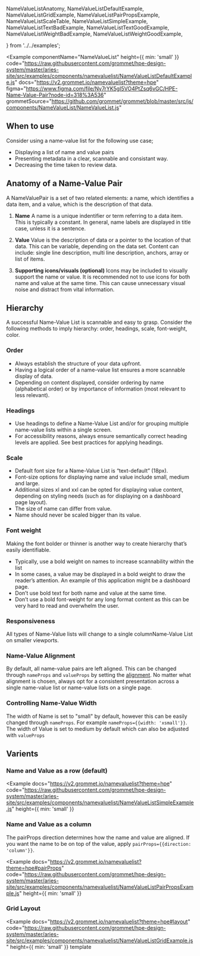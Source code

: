   NameValueListAnatomy,
  NameValueListDefaultExample,
  NameValueListGridExample,
  NameValueListPairPropsExample,
  NameValueListScaleTable,
  NameValueListSimpleExample,
  NameValueListTextBadExample,
  NameValueListTextGoodExample,
  NameValueListWeightBadExample,
  NameValueListWeightGoodExample,
  
} from '../../examples';

<Example
  componentName="NameValueList"
  height={{ min: 'small' }}
  code="https://raw.githubusercontent.com/grommet/hpe-design-system/master/aries-site/src/examples/components/namevaluelist/NameValueListDefaultExample.js"
  docs="https://v2.grommet.io/namevaluelist?theme=hpe"
  figma="https://www.figma.com/file/Ny7rYK5gI5VO4PtZsq6vGC/HPE-Name-Value-Pair?node-id=318%3A536"
  grommetSource="https://github.com/grommet/grommet/blob/master/src/js/components/NameValueList/NameValueList.js"
>
  <NameValueListDefaultExample />
</Example>

## When to use

Consider using a name-value list for the following use case;

- Displaying a list of name and value pairs
- Presenting metadata in a clear, scannable and consistant way.
- Decreasing the time taken to review data.

## Anatomy of a Name-Value Pair

<NameValueListAnatomy />

A NameValuePair is a set of two related elements: a name, which identifies a data item, and a value, which is the description of that data.

1. **Name**
   A name is a unique indentifier or term referring to a data item. This is typically a constant. In general, name labels are displayed in title case, unless it is a sentence.

2. **Value**
   Value is the description of data or a pointer to the location of that data. This can be variable, depending on the data set. Content can include: single line description, multi line description, anchors, array or list of items.

3. **Supporting icons/visuals (optional)**
   Icons may be included to visually support the name or value. It is recommended not to use icons for both name and value at the same time. This can cause unnecessary visual noise and distract from vital information.

## Hierarchy

A successful Name-Value List is scannable and easy to grasp. Consider the following methods to imply hierarchy: order, headings, scale, font-weight, color.

### Order

- Always establish the structure of your data upfront.
- Having a logical order of a name-value list ensures a more scannable display of data.
- Depending on content displayed, consider ordering by name (alphabetical order) or by importance of information (most relevant to less relevant).

### Headings

- Use headings to define a Name-Value List and/or for grouping multiple name-value lists within a single screen.
- For accessibility reasons, always ensure semantically correct heading levels are applied. See best practices for applying headings.

### Scale

- Default font size for a Name-Value List is “text-default” (18px).
- Font-size options for displaying name and value include small, medium and large.
- Additional sizes xl and xxl can be opted for displaying value content, depending on styling needs (such as for displaying on a dashboard page layout).
- The size of name can differ from value.
- Name should never be scaled bigger than its value.

<NameValueListScaleTable />

<BestPracticeGroup gap="none" columns="large" width="large">
  <Example
    height="none"
    bestPractice={{type: 'do', message: 'In this example, names are listed in xsmall size (14px) with values displayed in large default font-size (18px).'}}
  >
    <NameValueListTextGoodExample />
  </Example>
  <Example
    height="none"
    bestPractice={{type: 'dont', message: `Don’t scale names bigger than their value.`}}
  >
    <NameValueListTextBadExample />
  </Example>
</BestPracticeGroup>

### Font weight

Making the font bolder or thinner is another way to create hierarchy that’s easily identifiable.

- Typically, use a bold weight on names to increase scannability within the list
- In some cases, a value may be displayed in a bold weight to draw the reader’s attention. An example of this application might be a dashboard page.
- Don’t use bold text for both name and value at the same time.
- Don’t use a bold font-weight for any long format content as this can be very hard to read and overwhelm the user.

<BestPracticeGroup gap="none" columns="large" width="large">
  <Example
    height="none"
    bestPractice={{type: 'do', message: 'In this example, the bolded names lend to the visual hierarchy of the content displayed and makes it easier to scan.'}}
  >
    <NameValueListWeightGoodExample />
  </Example>
  <Example
    height="none"
    bestPractice={{type: 'dont', message: `Don’t use a bold font-weight for both name and value. In this example, the hierarchy and flow of information is not clear which can cause the reader to be overwhelmed by the data presented.`}}
  >
    <NameValueListWeightBadExample />
  </Example>
</BestPracticeGroup>

### Responsiveness

All types of Name-Value lists will change to a single columnName-Value List on smaller viewports.

### Name-Value Alignment
By default, all name-value pairs are left aligned. This can be changed through `nameProps` and `valueProps` by setting the [alignment](https://v2.grommet.io/namevaluelist?theme=hpe#nameProps).
No matter what alignment is chosen, always opt for a consistent presentation across a single name-value list or name-value lists on a single page.

### Controlling Name-Value Width
The width of Name is set to "small" by default, however this can be easily changed through `nameProps`. For example `nameProps={{width: 'xsmall'}}`. The width of Value is set to medium by default which can also be adjusted with `valueProps`

## Varients

### Name and Value as a row (default) 

<Example
  docs="https://v2.grommet.io/namevaluelist?theme=hpe"
  code="https://raw.githubusercontent.com/grommet/hpe-design-system/master/aries-site/src/examples/components/namevaluelist/NameValueListSimpleExample.js"
  height={{ min: 'small' }}
>
  <NameValueListSimpleExample />
</Example>

### Name and Value as a column
The pairProps direction determines how the name and value are aligned. If you want the name to be on top of the value, apply `pairProps={{direction: 'column'}}`.


<Example
  docs="https://v2.grommet.io/namevaluelist?theme=hpe#pairProps"
  code="https://raw.githubusercontent.com/grommet/hpe-design-system/master/aries-site/src/examples/components/namevaluelist/NameValueListPairPropsExample.js"
  height={{ min: 'small' }}
>
  <NameValueListPairPropsExample />
</Example>


### Grid Layout

<Example
  docs="https://v2.grommet.io/namevaluelist?theme=hpe#layout"
  code="https://raw.githubusercontent.com/grommet/hpe-design-system/master/aries-site/src/examples/components/namevaluelist/NameValueListGridExample.js"
  height={{ min: 'small' }}
  template
>
  <NameValueListGridExample />
</Example>